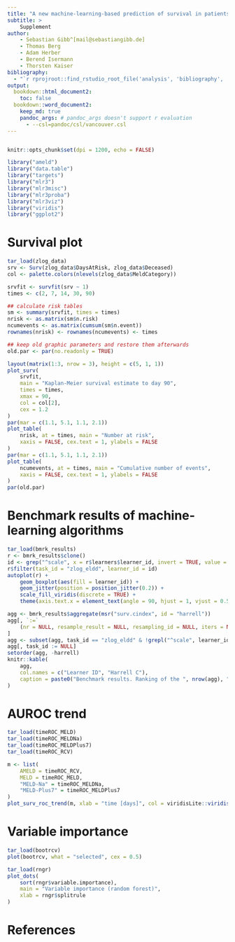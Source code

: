 ```yaml
---
title: "A new machine-learning-based prediction of survival in patients with end-stage liver disease"
subtitle: >
    Supplement
author:
    - Sebastian Gibb^[mail@sebastiangibb.de]
    - Thomas Berg
    - Adam Herber
    - Berend Isermann
    - Thorsten Kaiser
bibliography:
  - "`r rprojroot::find_rstudio_root_file('analysis', 'bibliography', 'bibliography.bib')`"
output:
  bookdown::html_document2:
    toc: false
  bookdown::word_document2:
    keep_md: true
    pandoc_args: # pandoc_args doesn't support r evaluation
      - --csl=pandoc/csl/vancouver.csl
---
```


```r
```

```r
knitr::opts_chunk$set(dpi = 1200, echo = FALSE)
```

```r
library("ameld")
library("data.table")
library("targets")
library("mlr3")
library("mlr3misc")
library("mlr3proba")
library("mlr3viz")
library("viridis")
library("ggplot2")
```

# Survival plot

```r
tar_load(zlog_data)
srv <- Surv(zlog_data$DaysAtRisk, zlog_data$Deceased)
col <- palette.colors(nlevels(zlog_data$MeldCategory))

srvfit <- survfit(srv ~ 1)
times <- c(2, 7, 14, 30, 90)

## calculate risk tables
sm <- summary(srvfit, times = times)
nrisk <- as.matrix(sm$n.risk)
ncumevents <- as.matrix(cumsum(sm$n.event))
rownames(nrisk) <- rownames(ncumevents) <- times

## keep old graphic parameters and restore them afterwards
old.par <- par(no.readonly = TRUE)

layout(matrix(1:3, nrow = 3), height = c(5, 1, 1))
plot_surv(
    srvfit,
    main = "Kaplan-Meier survival estimate to day 90",
    times = times,
    xmax = 90,
    col = col[2],
    cex = 1.2
)
par(mar = c(1.1, 5.1, 1.1, 2.1))
plot_table(
    nrisk, at = times, main = "Number at risk",
    xaxis = FALSE, cex.text = 1, ylabels = FALSE
)
par(mar = c(1.1, 5.1, 1.1, 2.1))
plot_table(
    ncumevents, at = times, main = "Cumulative number of events",
    xaxis = FALSE, cex.text = 1, ylabels = FALSE
)
par(old.par)
```

# Benchmark results of machine-learning algorithms

```r
tar_load(bmrk_results)
r <- bmrk_results$clone()
id <- grep("^scale", x = r$learners$learner_id, invert = TRUE, value = TRUE)
r$filter(task_id = "zlog_eldd", learner_id = id)
autoplot(r) +
    geom_boxplot(aes(fill = learner_id)) +
    geom_jitter(position = position_jitter(0.2)) +
    scale_fill_viridis(discrete = TRUE) +
    theme(axis.text.x = element_text(angle = 90, hjust = 1, vjust = 0.5))
```

```r
agg <- bmrk_results$aggregate(msr("surv.cindex", id = "harrell"))
agg[, `:=`
    (nr = NULL, resample_result = NULL, resampling_id = NULL, iters = NULL)
]
agg <- subset(agg, task_id == "zlog_eldd" & !grepl("^scale", learner_id))
agg[, task_id := NULL]
setorder(agg, -harrell)
knitr::kable(
    agg,
    col.names = c("Learner ID", "Harrell C"),
    caption = paste0("Benchmark results. Ranking of the ", nrow(agg), " tested machine-learning algorithms.")
)
```

# AUROC trend

```r
tar_load(timeROC_MELD)
tar_load(timeROC_MELDNa)
tar_load(timeROC_MELDPlus7)
tar_load(timeROC_RCV)

m <- list(
    AMELD = timeROC_RCV,
    MELD = timeROC_MELD,
    "MELD-Na" = timeROC_MELDNa,
    "MELD-Plus7" = timeROC_MELDPlus7
)
plot_surv_roc_trend(m, xlab = "time [days]", col = viridisLite::viridis(5)[-2])
```

# Variable importance

```r
tar_load(bootrcv)
plot(bootrcv, what = "selected", cex = 0.5)
```

```r
tar_load(rngr)
plot_dots(
    sort(rngr$variable.importance),
    main = "Variable importance (random forest)",
    xlab = rngr$splitrule
)
```

# References
